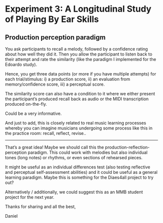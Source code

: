 
# Experiment 3: A Longitudinal Study of Playing By Ear Skills {#study_history_study}


## Production perception paradigm



You ask participants to recall a melody, followed by a confidence rating about how well they did it. Then you allow the participant to listen back to their attempt and rate the similarity (like the paradigm I implemented for the Edoardo study).

Hence, you get three data points (or more if you have multiple attempts) for each trial/stimulus: i) a production score, ii) an evaluation from memory/confidence score, iii) a perceptual score.

The similarity score can also have a condition to it where we either present the participant’s produced recall back as audio or the MIDI transcription produced on-the-fly.

Could be a very informative.

And just to add, this is closely related to real music learning processes whereby you can imagine musicians undergoing some process like this in the practice room: recall, reflect, revise..

___


That’s a great idea!
Maybe we should call this the production-reflection-perception paradigm.
This could work with melodies but also individual tones (long notes) or rhythms, or even sections of rehearsed pieces.
 
It might be useful as an individual differences test (also testing reflective and perceptual self-assessment abilities) and it could be useful as a general learning paradigm.
Maybe this is something for the Diaes4all project to try out?
 
Alternatively / additionally, we could suggest this as an MMB student project for the next year.
 
Thanks for sharing and all the best,
 
Daniel

